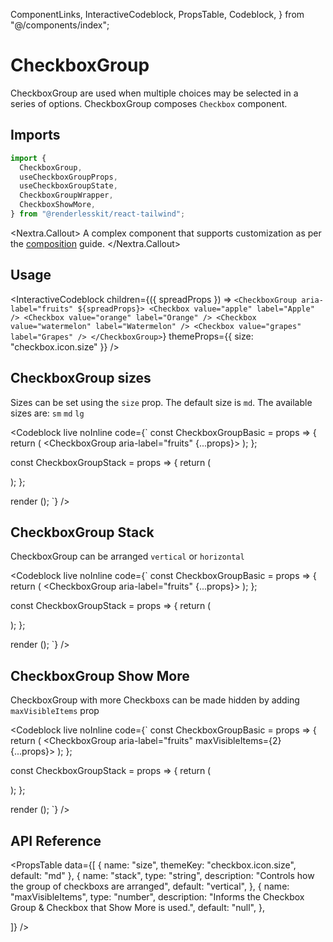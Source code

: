   ComponentLinks,
  InteractiveCodeblock,
  PropsTable,
  Codeblock,
} from "@/components/index";

# CheckboxGroup

CheckboxGroup are used when multiple choices may be selected in a series of
options. CheckboxGroup composes `Checkbox` component.

<ComponentLinks
  github="checkbox-group"
  theme="checkbox"
  story="forms-checkboxgroup"
/>

## Imports

```js
import {
  CheckboxGroup,
  useCheckboxGroupProps,
  useCheckboxGroupState,
  CheckboxGroupWrapper,
  CheckboxShowMore,
} from "@renderlesskit/react-tailwind";
```

<Nextra.Callout>
  A complex component that supports customization as per the
  [composition](/docs/composition) guide.
</Nextra.Callout>

## Usage

<InteractiveCodeblock
  children={({ spreadProps }) => `
<CheckboxGroup aria-label="fruits" ${spreadProps}>
  <Checkbox value="apple" label="Apple" />
  <Checkbox value="orange" label="Orange" />
  <Checkbox value="watermelon" label="Watermelon" />
  <Checkbox value="grapes" label="Grapes" />
</CheckboxGroup>
`}
  themeProps={{ size: "checkbox.icon.size" }}
/>

## CheckboxGroup sizes

Sizes can be set using the `size` prop. The default size is `md`. The available
sizes are: `sm` `md` `lg`

<Codeblock
  live
  noInline
  code={`
const CheckboxGroupBasic = props => {
  return (
    <CheckboxGroup aria-label="fruits" {...props}>
      <Checkbox value="apple" label="Apple" />
      <Checkbox value="orange" label="Orange" />
      <Checkbox value="watermelon" label="Watermelon" />
      <Checkbox value="grapes" label="Grapes" />
    </CheckboxGroup>
  );
};

const CheckboxGroupStack = props => { return (

<div className="flex space-x-2">
  <CheckboxGroupBasic size="sm" />
  <CheckboxGroupBasic size="md" />
  <CheckboxGroupBasic size="lg" />
</div>
); };

render (<CheckboxGroupStack/>); `} />

## CheckboxGroup Stack

CheckboxGroup can be arranged `vertical` or `horizontal`

<Codeblock
  live
  noInline
  code={`
const CheckboxGroupBasic = props => {
  return (
    <CheckboxGroup aria-label="fruits" {...props}>
      <Checkbox value="apple" label="Apple" />
      <Checkbox value="orange" label="Orange" />
      <Checkbox value="watermelon" label="Watermelon" />
      <Checkbox value="grapes" label="Grapes" />
    </CheckboxGroup>
  );
};

const CheckboxGroupStack = props => { return (

<div className="flex flex-col space-y-2">
  <CheckboxGroupBasic size="md" stack="vertical" />
  <CheckboxGroupBasic size="md" stack="horizontal" />
</div>
); };

render (<CheckboxGroupStack/>); `} />

## CheckboxGroup Show More

CheckboxGroup with more Checkboxs can be made hidden by adding `maxVisibleItems`
prop

<Codeblock
  live
  noInline
  code={`
const CheckboxGroupBasic = props => {
  return (
    <CheckboxGroup aria-label="fruits" maxVisibleItems={2} {...props}>
      <Checkbox value="apple" label="Apple" />
      <Checkbox value="orange" label="Orange" />
      <Checkbox value="watermelon" label="Watermelon" />
      <Checkbox value="grapes" label="Grapes" />
    </CheckboxGroup>
  );
};

const CheckboxGroupStack = props => { return (

<div className="flex flex-col space-y-2">
  <CheckboxGroupBasic size="md" stack="vertical" className="w-32" />
  <CheckboxGroupBasic size="md" stack="horizontal" />
</div>
); };

render (<CheckboxGroupStack/>); `} />

## API Reference

<PropsTable
  data={[
    { name: "size", themeKey: "checkbox.icon.size", default: "md" },
    {
      name: "stack",
      type: "string",
      description: "Controls how the group of checkboxs are arranged",
      default: "vertical",
    },
    {
      name: "maxVisibleItems",
      type: "number",
      description: "Informs the Checkbox Group & Checkbox that Show More is used.",
      default: "null",
    },

]} />
